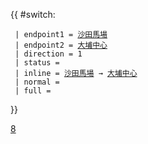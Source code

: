 {{ #switch: {{{format|}}}
  | endpoint1 = [[沙田馬場巴士總站|沙田馬場]]
  | endpoint2 = [[大埔中心巴士總站|大埔中心]]
  | direction = 1
  | status = {{HK Bus Status|RS}}
  | inline = [[沙田馬場巴士總站|沙田馬場]] → [[大埔中心巴士總站|大埔中心]]
  | normal =
  | full =
}}<noinclude>[[Category:九龍巴士路線模板|8]]</noinclude>